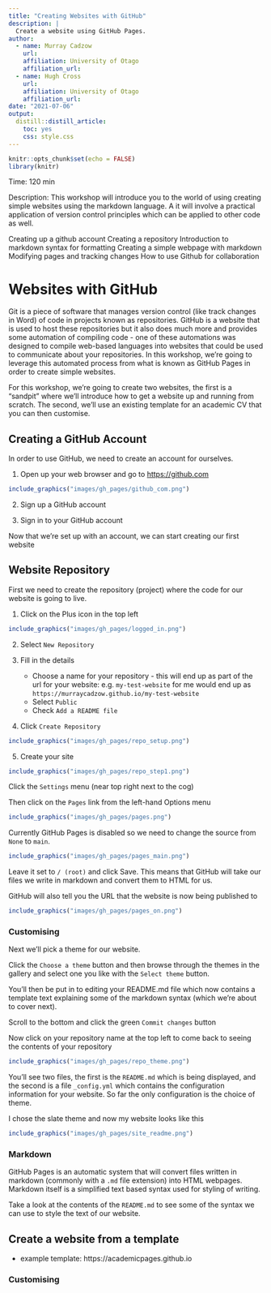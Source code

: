 ```yaml
---
title: "Creating Websites with GitHub"
description: |
  Create a website using GitHub Pages.
author:
  - name: Murray Cadzow 
    url: 
    affiliation: University of Otago
    affiliation_url:
  - name: Hugh Cross 
    url: 
    affiliation: University of Otago
    affiliation_url: 
date: "2021-07-06"
output: 
  distill::distill_article:
    toc: yes
    css: style.css
---
```


```r
knitr::opts_chunk$set(echo = FALSE)
library(knitr)
```


Time: 120 min

Description: This workshop will introduce you to the world of using creating simple websites using the markdown language. A it will involve a practical application of version control principles which can be applied to other code as well.

Creating up a github account
Creating a repository
Introduction to markdown syntax for formatting
Creating a simple webpage with markdown
Modifying pages and tracking changes
How to use Github for collaboration

# Websites with GitHub

Git is a piece of software that manages version control (like track changes in Word) of code in projects known as repositories. GitHub is a website that is used to host these repositories but it also does much more and provides some automation of compiling code - one of these automations was designed to compile web-based languages into websites that could be used to communicate about your repositories. In this workshop, we're going to leverage this automated process from what is known as GitHub Pages in order to create simple websites.

For this workshop, we're going to create two websites, the first is a "sandpit" where we'll introduce how to get a website up and running from scratch. The second, we'll use an existing template for an academic CV that you can then customise.

## Creating a GitHub Account

In order to use GitHub, we need to create an account for ourselves.

1. Open up your web browser and go to [https://github.com](https://github.com)

```r
include_graphics("images/gh_pages/github_com.png")
```


2. Sign up a GitHub account

3. Sign in to your GitHub account

Now that we're set up with an account, we can start creating our first website

## Website Repository


First we need to create the repository (project) where the code for our website is going to live.

1. Click on the Plus icon in the top left

```r
include_graphics("images/gh_pages/logged_in.png")
```

2. Select `New Repository`

3. Fill in the details
    - Choose a name for your repository - this will end up as part of the url for your website: e.g. `my-test-website` for me would end up as `https://murraycadzow.github.io/my-test-website`
    - Select `Public`
    - Check `Add a README file`

4. Click `Create Repository`


```r
include_graphics("images/gh_pages/repo_setup.png")
```
5. Create your site

```r
include_graphics("images/gh_pages/repo_step1.png")
```

Click the `Settings` menu (near top right next to the cog)

Then click on the `Pages` link from the left-hand Options menu

```r
include_graphics("images/gh_pages/pages.png")
```

Currently GitHub Pages is disabled so we need to change the source from `None` to `main`. 

```r
include_graphics("images/gh_pages/pages_main.png")
```
Leave it set to `/ (root)` and click Save. This means that GitHub will take our files we write in markdown and convert them to HTML for us.

GitHub will also tell you the URL that the website is now being published to

```r
include_graphics("images/gh_pages/pages_on.png")
```



### Customising

Next we'll pick a theme for our website.

Click the `Choose a theme` button and then browse through the themes in the gallery and select one you like with the `Select theme` button.

You'll then be put in to editing your README.md file which now contains a template text explaining some of the markdown syntax (which we're about to cover next).

Scroll to the bottom and click the green `Commit changes` button

Now click on your repository name at the top left to come back to seeing the contents of your repository

```r
include_graphics("images/gh_pages/repo_theme.png")
```

You'll see two files, the first is the `README.md` which is being displayed, and the second is a file `_config.yml` which contains the configuration information for your website. So far the only configuration is the choice of theme.

I chose the slate theme and now my website looks like this

```r
include_graphics("images/gh_pages/site_readme.png")
```


### Markdown

GitHub Pages is an automatic system that will convert files written in markdown (commonly with a `.md` file extension) into HTML webpages. Markdown itself is a simplified text based syntax used for styling of writing.

Take a look at the contents of the `README.md` to see some of the syntax we can use to style the text of our website.



## Create a website from a template

- example template: https://academicpages.github.io


### Customising
